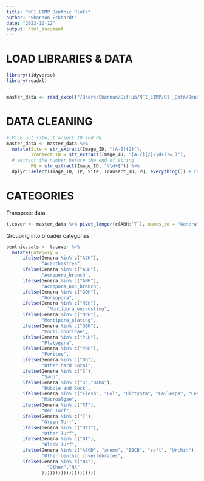 ```yaml
---
title: "NFI LTMP Benthic Plots"
author: "Shannon Eckhardt"
date: "2023-10-12"
output: html_document
---
```


# LOAD LIBRARIES & DATA
```r
library(tidyverse)
library(readxl)


master_data <- read_excel("/Users/Shannon/GitHub/NFI_LTMP/01 _Data/Benthic_cover_March20-March23.xlsx")
```

# DATA CLEANING

```r
# Pick out site, transect_ID and PQ
master_data <- master_data %>%
  mutate(Site = str_extract(Image_ID, "[A-Z]{2}"),
         Transect_ID = str_extract(Image_ID, "[A-Z]{2}\\d+(?=_)"),
  # extract the number before the end of string
         PQ = str_extract(Image_ID, "\\d+$")) %>% 
  dplyr::select(Image_ID, TP, Site, Transect_ID, PQ, everything()) # reorder columns
```

# CATEGORIES

Transpose data
```r
t.cover <- master_data %>% pivot_longer(c(ABH:`T`), names_to = "Genera", values_to = "Cover")
```
Grouping into broader categories
```r
benthic.cats <- t.cover %>%
  mutate(Category = 
      ifelse(Genera %in% c("ACH"),
             "Acanthastrea",
      ifelse(Genera %in% c("ABH"), 
             "Acropora_branch",
      ifelse(Genera %in% c("ANH"), 
             "Acropora_non_branch",
      ifelse(Genera %in% c("GOH"), 
             "Goniopora",
      ifelse(Genera %in% c("MEH"),
               "Montipora_encrusting",
      ifelse(Genera %in% c("MPH"),
             "Montipora_plating", 
      ifelse(Genera %in% c("OBH"),
             "Pocilloporidae", 
      ifelse(Genera %in% c("PLH"),
             "Platygyra",   
      ifelse(Genera %in% c("POH"),
             "Porites", 
      ifelse(Genera %in% c("OG"),
             "Other hard coral", 
      ifelse(Genera %in% c("S"),
             "Sand",
      ifelse(Genera %in% c("R","BARK"),
             "Rubble and Rock", 
      ifelse(Genera %in% c("Flesh", "Fol", "Dictyota", "Caulerpa", "Leath", "ACA", "CCA"),
             "Macroalgae", 
      ifelse(Genera %in% c("RT"),
             "Red Turf", 
      ifelse(Genera %in% c("T"),
             "Green Turf",
      ifelse(Genera %in% c("OtT"),
             "Other Turf",
      ifelse(Genera %in% c("BT"),
             "Black Turf",
      ifelse(Genera %in% c("ASCD", "anemo", "ESCB", "soft", "Urchin"),
             "Other benthic invertebrates",
      ifelse(Genera %in% c("NA"),
               "Other","NA"
             ))))))))))))))))))))
```

